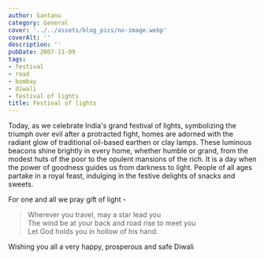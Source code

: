 ```yaml
---
author: Santanu
category: General
cover: '../../assets/blog_pics/no-image.webp'
coverAlt: ''
description: ''
pubDate: 2007-11-09
tags:
- festival
- road
- bombay
- diwali
- festival of lights
title: Festival of lights
---
```


Today, as we celebrate India's grand festival of lights, symbolizing the triumph over evil after a protracted fight, homes are adorned with the radiant glow of traditional oil-based earthen or clay lamps. These luminous beacons shine brightly in every home, whether humble or grand, from the modest huts of the poor to the opulent mansions of the rich. It is a day when the power of goodness guides us from darkness to light. People of all ages partake in a royal feast, indulging in the festive delights of snacks and sweets.

For one and all we pray gift of light -  

>Wherever you travel, may a star lead you  
The wind be at your back and road rise to meet you  
Let God holds you in hollow of his hand.


Wishing you all a very happy, prosperous and safe Diwali